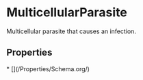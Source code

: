   
# MulticellularParasite

Multicellular parasite that causes an infection.

## Properties

<Grid>
* [](/Properties/Schema.org/)
</Grid>

